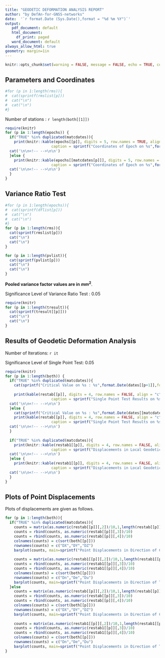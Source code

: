 ---
title: "GEODETIC DEFORMATION ANALYSIS REPORT"
author: "by DefAn-for-GNSS-networks"
date:  '`r format.Date (Sys.Date(),format = "%d %m %Y")`'
output: 
   pdf_document: default
   html_document: 
     df_print: paged
   word_document: default
always_allow_html: true
geometry: margin=1in
---

```{r setup, include=FALSE}
knitr::opts_chunk$set(warning = FALSE, message = FALSE, echo = TRUE, comment = NA)
```

## Parameters and Coordinates

```{r echo=FALSE, message=FALSE, warning=FALSE, comment=NA}
#for (p in 1:length(rms)){
#  cat(sprintf(rmslist[p]))
#  cat("\n")
#  cat("\n")
#}
```


Number of stations                     : `r length(both[[1]])`


```{r, results='asis', echo=FALSE, message=FALSE, warning=FALSE}
require(knitr)
for (p in 1:length(epochs)) {
  if("TRUE" %in% duplicated(matcdates)){
    print(knitr::kable(epochs[[p]], digits = 5, row.names = TRUE, align = "c", 
                     caption = sprintf("Coordinates of Epoch on %s",format.Date(dates[[p]],format = "%d-%m-%Y"))))
  cat('\n\n<!-- -->\n\n')
  }else {
    print(knitr::kable(epochs[[matcdates[p]]], digits = 5, row.names = TRUE, align = "c", 
                     caption = sprintf("Coordinates of Epoch on %s",format.Date(dates[[matcdates[p]]],format = "%d-%m-%Y"))))
  cat('\n\n<!-- -->\n\n')
  }
}
```


## Variance Ratio Test



```{r echo=FALSE, message=FALSE, warning=FALSE, comment=NA}
#for (p in 1:length(epochs)){
#  cat(sprintf(dflist[p]))
#  cat("\n")
#  cat("\n")
#}
for (p in 1:length(rms)){
  cat(sprintf(rmslist[p]))
  cat("\n")
  cat("\n")
}
```


```{r echo=FALSE, message=FALSE, warning=FALSE, comment=NA}
for (p in 1:length(pvlist)){
  cat(sprintf(pvlist[p]))
  cat("\n")
  cat("\n")
}
```
  **Pooled variance factor values are in** **$mm^2$**.

Significance Level of Variance Ratio Test           : 0.05

```{r echo=FALSE, message=FALSE, warning=FALSE, comment=NA}
require(knitr)
for (p in 1:length(tresult)){
  cat(sprintf(tresult[[p]]))
  cat("\n")
  cat("\n")
}
```



## Results of Geodetic Deformation Analysis 

Number of Iterations: `r it`


Significance Level of Single Point Test: 0.05

```{r, results='asis', echo=FALSE, message=FALSE, warning=FALSE}
require(knitr)
for (p in 1:length(both)) {
  if("TRUE" %in% duplicated(matcdates)){
    cat(sprintf("Critical Value on %s : %s",format.Date(dates[[p+1]],format = "%d-%m-%Y"),format(qf(0.95,3,dofort[[p]]),digits = 5 )))
    
    print(kable(restab[[p]], digits = 4, row.names = FALSE, align = "c", 
                     caption = sprintf("Single Point Test Results on %s",format.Date(dates[[p+1]],format = "%d-%m-%Y"))))
  cat('\n\n<!-- -->\n\n')
  }else {
    cat(sprintf("Critical Value on %s : %s",format.Date(dates[[matcdates[p+1]]],format = "%d-%m-%Y"),format(qf(0.95,3,dofort[[p]]),digits = 5 )))
    print(kable(restab[[p]], digits = 4, row.names = FALSE, align = "c", 
                     caption = sprintf("Single Point Test Results on %s",format.Date(dates[[matcdates[p+1]]],format = "%d-%m-%Y"))))
  cat('\n\n<!-- -->\n\n')
  }
  
  if("TRUE" %in% duplicated(matcdates)){
    print(knitr::kable(restab1[[p]], digits = 4, row.names = FALSE, align = "c", 
                     caption = sprintf("Displacements in Local Geodetic Coordinate System on %s",format.Date(dates[[p+1]],format = "%d-%m-%Y"))))
  cat('\n\n<!-- -->\n\n')
  }else {
    print(knitr::kable(restab1[[p]], digits = 4, row.names = FALSE, align = "c", 
                     caption = sprintf("Displacements in Local Geodetic Coordinate System on %s",format.Date(dates[[matcdates[p+1]]],format = "%d-%m-%Y"))))
  cat('\n\n<!-- -->\n\n')
  }
}
```

\newpage
## Plots of Point Displacements

Plots of displacements are given as follows.

```{r echo=FALSE, message=FALSE, fig.align = "center"}
for (p in 1:length(both)){
  if("TRUE" %in% duplicated(matcdates)){
    counts = matrix(as.numeric(restab[[p]][,2])/10,1,length(restab[[p]][,2]))
    counts = rbind(counts, as.numeric(restab[[p]][,3])/10)
    counts = rbind(counts, as.numeric(restab[[p]][,4])/10)
    colnames(counts) = c(sort(both[[p]]))
    rownames(counts) = c("DX","DY","DZ")
    barplot(counts, main=sprintf("Point Displacements in Direction of Coordinate Axes on %s",format.Date(dates[[p+1]],format = "%d-%m-%Y")), xlab="Name of Points", ylab="Displacement (cm)", col=c("blue","green","red"), legend = rownames(counts), beside=TRUE, space = c(0.4, 2.5), cex.main=0.75)
  
    counts = matrix(as.numeric(restab1[[p]][,2])/10,1,length(restab1[[p]][,2]))
    counts = rbind(counts, as.numeric(restab1[[p]][,3])/10)
    counts = rbind(counts, as.numeric(restab1[[p]][,4])/10)
    colnames(counts) = c(sort(both[[p]]))
    rownames(counts) = c("Dn","De","Du")
    barplot(counts, main=sprintf("Point Displacements in Direction of Topocentric Coordinate Axes on %s",format.Date(dates[[p+1]],format = "%d-%m-%Y")), xlab="Name of Points", ylab="Displacement (cm)", col=c("blue","green","red"), legend = rownames(counts), beside=TRUE, space = c(0.4, 2.5), cex.main=0.75)
  }else
    counts = matrix(as.numeric(restab[[p]][,2])/10,1,length(restab[[p]][,2]))
    counts = rbind(counts, as.numeric(restab[[p]][,3])/10)
    counts = rbind(counts, as.numeric(restab[[p]][,4])/10)
    colnames(counts) = c(sort(both[[p]]))
    rownames(counts) = c("DX","DY","DZ")
    barplot(counts, main=sprintf("Point Displacements in Direction of Coordinate Axes on %s",format.Date(dates[[matcdates[p+1]]],format = "%d-%m-%Y")), xlab="Name of Points", ylab="Displacement (cm)", col=c("blue","green","red"), legend = rownames(counts), beside=TRUE, space = c(0.4, 2.5), cex.main=0.75)
  
    counts = matrix(as.numeric(restab1[[p]][,2])/10,1,length(restab1[[p]][,2]))
    counts = rbind(counts, as.numeric(restab1[[p]][,3])/10)
    counts = rbind(counts, as.numeric(restab1[[p]][,4])/10)
    colnames(counts) = c(sort(both[[p]]))
    rownames(counts) = c("Dn","De","Du")
    barplot(counts, main=sprintf("Point Displacements in Direction of Topocentric Coordinate Axes on %s",format.Date(dates[[matcdates[p+1]]],format = "%d-%m-%Y")), xlab="Name of Points", ylab="Displacement (cm)", col=c("blue","green","red"), legend = rownames(counts), beside=TRUE, space = c(0.4, 2.5), cex.main=0.75)
}
```
